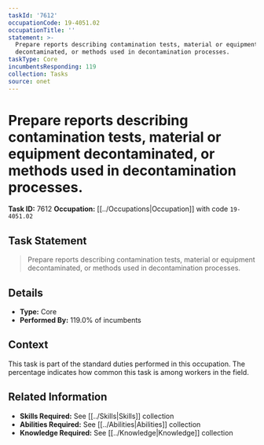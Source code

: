 ```yaml
---
taskId: '7612'
occupationCode: 19-4051.02
occupationTitle: ''
statement: >-
  Prepare reports describing contamination tests, material or equipment
  decontaminated, or methods used in decontamination processes.
taskType: Core
incumbentsResponding: 119
collection: Tasks
source: onet
---
```

# Prepare reports describing contamination tests, material or equipment decontaminated, or methods used in decontamination processes.

**Task ID:** 7612
**Occupation:** [[../Occupations|Occupation]] with code `19-4051.02`

## Task Statement

> Prepare reports describing contamination tests, material or equipment decontaminated, or methods used in decontamination processes.

## Details

- **Type:** Core
- **Performed By:** 119.0% of incumbents

## Context

This task is part of the standard duties performed in this occupation. The percentage indicates how common this task is among workers in the field.

## Related Information

- **Skills Required:** See [[../Skills|Skills]] collection
- **Abilities Required:** See [[../Abilities|Abilities]] collection
- **Knowledge Required:** See [[../Knowledge|Knowledge]] collection
